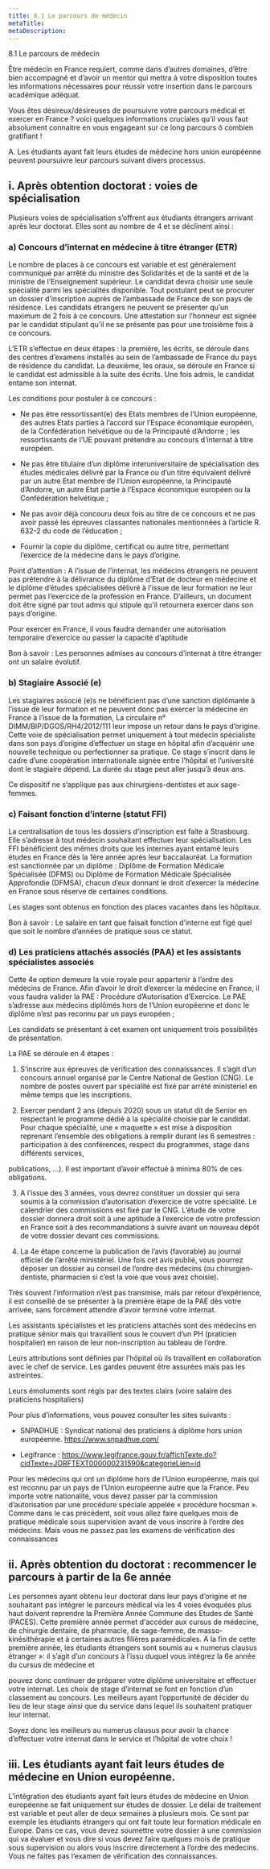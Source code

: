```yaml
---
title: 8.1 Le parcours de médecin
metaTitle: 
metaDescription: 
---
```



<CustomTitle tag="h1">
    8.1 Le parcours de médecin
</CustomTitle>

Être médecin en France requiert, comme dans d’autres domaines, d’être bien accompagné et d’avoir un mentor qui mettra à votre disposition toutes les informations nécessaires pour réussir votre insertion dans le parcours académique adéquat.

Vous êtes désireux/désireuses de poursuivre votre parcours médical et exercer en France ? voici quelques informations cruciales qu’il vous faut absolument connaitre en vous engageant sur ce long parcours ô combien gratifiant !

A. Les étudiants ayant fait leurs études de médecine hors union européenne peuvent poursuivre leur parcours suivant divers processus.


## i. Après obtention doctorat : voies de spécialisation

Plusieurs voies de spécialisation s’offrent aux étudiants étrangers arrivant après leur doctorat. Elles sont au nombre de 4 et se déclinent ainsi :

### a) Concours d’internat en médecine à titre étranger (ETR)

Le nombre de places à ce concours est variable et est généralement communiqué par arrêté du ministre des Solidarités et de la santé et de la ministre de l’Enseignement supérieur. Le candidat devra choisir une seule spécialité parmi les spécialités disponible. Tout postulant peut se procurer un dossier d’inscription auprès de l’ambassade de France de son pays de résidence. Les candidats étrangers ne peuvent se présenter qu’un maximum de 2 fois à ce concours. Une attestation sur l’honneur est signée par le candidat stipulant qu’il ne se présente pas pour une troisième fois à ce concours.

L’ETR s’effectue en deux étapes : la première, les écrits, se déroule dans des centres d’examens installés au sein de l’ambassade de France du pays de résidence du candidat. La deuxième, les oraux, se déroule en France si le candidat est admissible à la suite des écrits. Une fois admis, le candidat entame son internat.

Les conditions pour postuler à ce concours :

- Ne pas être ressortissant(e) des Etats membres de l’Union européenne, des autres Etats parties à l’accord sur l’Espace économique européen, de la Confédération helvétique ou de la Principauté d’Andorre ; les ressortissants de l’UE pouvant prétendre au concours d’internat à titre européen.

- Ne pas être titulaire d’un diplôme interuniversitaire de spécialisation des études médicales délivré par la France ou d’un titre équivalent délivré par un autre Etat membre de l’Union européenne, la Principauté d’Andorre, un autre Etat partie à l’Espace économique européen ou la Confédération helvétique ;

- Ne pas avoir déjà concouru deux fois au titre de ce concours et ne pas avoir passé les épreuves classantes nationales mentionnées à l’article R. 632-2 du code de l’éducation ;

- Fournir la copie du diplôme, certificat ou autre titre, permettant l’exercice de la médecine dans le pays d’origine.

Point d’attention : A l’issue de l’internat, les médecins étrangers ne peuvent pas prétendre à la délivrance du diplôme d’Etat de docteur en médecine et le diplôme d’études spécialisées délivré à l’issue de leur formation ne leur permet pas l’exercice de la profession en France. D’ailleurs, un document doit être signé par tout admis qui stipule qu’il retournera exercer dans son pays d’origine.

Pour exercer en France, il vous faudra demander une autorisation temporaire d’exercice ou passer la capacité d’aptitude

Bon à savoir : Les personnes admises au concours d’internat à titre étranger ont un salaire évolutif.

### b) Stagiaire Associé (e)

Les stagiaires associé (e)s ne bénéficient pas d’une sanction diplômante à l’issue de leur formation et ne peuvent donc pas exercer la médecine en France à l’issue de la formation, La circulaire n° DIMM/BIP/DGOS/RH4/2012/111 leur impose un retour dans le pays d’origine. Cette voie de spécialisation permet uniquement à tout médecin spécialiste dans son pays d’origine d’effectuer un stage en hôpital afin d’acquérir une nouvelle technique ou perfectionner sa pratique. Ce stage s’inscrit dans le cadre d’une coopération internationale signée entre l’hôpital et l’université dont le stagiaire dépend. La durée du stage peut aller jusqu’à deux ans.

Ce dispositif ne s’applique pas aux chirurgiens-dentistes et aux sage-femmes.

### c) Faisant fonction d’interne (statut FFI)

La centralisation de tous les dossiers d’inscription est faite à Strasbourg. Elle s’adresse à tout médecin souhaitant effectuer leur spécialisation. Les FFI bénéficient des mêmes droits que les internes ayant entamé leurs études en France dès la 1ère année après leur baccalauréat. La formation est sanctionnée par un diplôme : Diplôme de Formation Médicale Spécialisée (DFMS) ou Diplôme de Formation Médicale Spécialisée Approfondie (DFMSA), chacun d’eux donnant le droit d’exercer la médecine en France sous réserve de certaines conditions.

Les stages sont obtenus en fonction des places vacantes dans les hôpitaux.

Bon à savoir : Le salaire en tant que faisait fonction d’interne est figé quel que soit le nombre d’années de pratique sous ce statut.

### d) Les praticiens attachés associés (PAA) et les assistants spécialistes associés

Cette 4e option demeure la voie royale pour appartenir à l’ordre des médecins de France. Afin d’avoir le droit d’exercer la médecine en France, il vous faudra valider la PAE : Procédure d’Autorisation d’Exercice. Le PAE s’adresse aux médecins diplômés hors de l’Union européenne et donc le diplôme n’est pas reconnu par un pays européen ;

Les candidats se présentant à cet examen ont uniquement trois possibilités de présentation.

La PAE se déroule en 4 étapes :

1. S’inscrire aux épreuves de vérification des connaissances. Il s’agit d’un concours annuel organisé par le Centre National de Gestion (CNG). Le nombre de postes ouvert par spécialité est fixé par arrêté ministériel en même temps que les inscriptions.

2. Exercer pendant 2 ans (depuis 2020) sous un statut dit de Senior en respectant le programme dédié à la spécialité choisie par le candidat. Pour chaque spécialité, une « maquette » est mise à disposition reprenant l’ensemble des obligations à remplir durant les 6 semestres : participation à des conférences, respect du programmes, stage dans différents services,

publications, …). Il est important d’avoir effectué à minima 80% de ces obligations.

3. A l’issue des 3 années, vous devrez constituer un dossier qui sera soumis à la commission d’autorisation d’exercice de votre spécialité. Le calendrier des commissions est fixé par le CNG. L’étude de votre dossier donnera droit soit à une aptitude à l’exercice de votre profession en France soit à des recommandations à suivre avant un nouveau dépôt de votre dossier devant ces commissions.

4. La 4e étape concerne la publication de l’avis (favorable) au journal officiel de l’arrêté ministériel. Une fois cet avis publié, vous pourrez déposer un dossier au conseil de l’ordre des médecins (ou chirurgien-dentiste, pharmacien si c’est la voie que vous avez choisie).

Très souvent l’information n’est pas transmise, mais par retour d’expérience, il est conseillé de se présenter à la première étape de la PAE dès votre arrivée, sans forcément attendre d’avoir terminé votre internat.

Les assistants spécialistes et les praticiens attachés sont des médecins en pratique sénior mais qui travaillent sous le couvert d’un PH (praticien hospitalier) en raison de leur non-inscription au tableau de l’ordre.

Leurs attributions sont définies par l’hôpital où ils travaillent en collaboration avec le chef de service. Les gardes peuvent être assurées mais pas les astreintes.

Leurs émoluments sont régis par des textes clairs (voire salaire des praticiens hospitaliers)

Pour plus d’informations, vous pouvez consulter les sites suivants :

- SNPADHUE : Syndicat national des praticiens à diplôme hors union européenne. https://www.snpadhue.com/

- Legifrance : https://www.legifrance.gouv.fr/affichTexte.do?cidTexte=JORFTEXT000000231590&categorieLien=id

Pour les médecins qui ont un diplôme hors de l’Union européenne, mais qui est reconnu par un pays de l’Union européenne autre que la France. Peu importe votre nationalité, vous devez passer par la commission d’autorisation par une procédure spéciale appelée « procédure hocsman ». Comme dans le cas précédent, soit vous allez faire quelques mois de pratique médicale sous supervision avant de vous inscrire à l’ordre des médecins. Mais vous ne passez pas les examens de vérification des connaissances

## ii. Après obtention du doctorat : recommencer le parcours à partir de la 6e année

Les personnes ayant obtenu leur doctorat dans leur pays d’origine et ne souhaitant pas intégrer le parcours médical via les 4 voies évoquées plus haut doivent reprendre la Première Année Commune des Etudes de Santé (PACES). Cette première année permet d'accéder aux cursus de médecine, de chirurgie dentaire, de pharmacie, de sage-femme, de masso-kinésithérapie et à certaines autres filières paramédicales. A la fin de cette première année, les étudiants étrangers sont soumis au « numerus clausus étranger »: il s’agit d’un concours à l’issu duquel vous intégrez la 6e année du cursus de médecine et

pouvez donc continuer de préparer votre diplôme universitaire et effectuer votre internat. Les choix de stage d’internat se font en fonction d’un classement au concours. Les meilleurs ayant l’opportunité de décider du lieu de leur stage ainsi que du service dans lequel ils souhaitent pratiquer leur internat.

Soyez donc les meilleurs au numerus clausus pour avoir la chance d’effectuer votre internat dans le service et l’hôpital de votre choix !

## iii. Les étudiants ayant fait leurs études de médecine en Union européenne.

L’intégration des étudiants ayant fait leurs études de médecine en Union européenne se fait uniquement sur études de dossier. Le délai de traitement est variable et peut aller de deux semaines à plusieurs mois. Ce sont par exemple les étudiants étrangers qui ont fait toute leur formation médicale en Europe. Dans ce cas, vous devez soumettre votre dossier à une commission qui va évaluer et vous dire si vous devez faire quelques mois de pratique sous supervision ou alors vous inscrire directement à l’ordre des médecins. Vous ne faites pas l’examen de vérification des connaissances.
